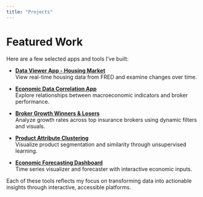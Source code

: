 ```yaml
---
title: "Projects"
---
```


# Featured Work

Here are a few selected apps and tools I’ve built:

- [**Data Viewer App - Housing Market**](https://0197956a-a069-9bec-90a5-4f11d3df55c5.share.connect.posit.cloud/)  
  View real-time housing data from FRED and examine changes over time.
  
- [**Economic Data Correlation App**](https://willshelley.shinyapps.io/broker_compass_gms/)  
  Explore relationships between macroeconomic indicators and broker performance.

- [**Broker Growth Winners & Losers**](https://willshelley.shinyapps.io/Broker_Winners_Losers/)  
  Analyze growth rates across top insurance brokers using dynamic filters and visuals.

- [**Product Attribute Clustering**](https://willshelley.shinyapps.io/ClusteringApp/)  
  Visualize product segmentation and similarity through unsupervised learning.

- [**Economic Forecasting Dashboard**](https://willshelley.shinyapps.io/ws_econ_forecast/)  
  Time series visualizer and forecaster with interactive economic inputs.

Each of these tools reflects my focus on transforming data into actionable insights through interactive, accessible platforms.
